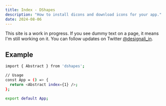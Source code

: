 ```yaml
---
title: Index - DShapes
description: "How to install dicons and download icons for your app."
date: 2024-08-06
---
```


<Callout>

This site is a work in progress. If you see dummy text on a page, it means I'm still working on it. You can follow updates on Twitter [@designali_in](https://twitter.com/designali_in).

</Callout>

## Example

```bash
import { Abstract } from 'dshapes';

// Usage
const App = () => {
  return <Abstract index={1} />;
};

export default App;
```
